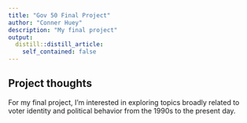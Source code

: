```yaml
---
title: "Gov 50 Final Project"
author: "Conner Huey"
description: "My final project"
output:
  distill::distill_article:
    self_contained: false
---
```




## Project thoughts

For my final project, I'm interested in exploring topics broadly related to voter identity and political behavior from the 1990s to the present day. 